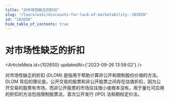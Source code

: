 ```yaml
---
title: "对市场性缺乏的折扣"
slug: "/learn/wiki/discounts-for-lack-of-marketability--102650"
id: "102650"
hide_table_of_contents: true
---
```



# 对市场性缺乏的折扣

<ArticleMeta id={102650} updatedAt={'2023-09-26 13:59:02'} />
<div className='border-solid border-b border-t-0 my-4 border-[var(--ifm-color-gray-300)]' />

对市场性缺乏的折扣 (DLOM) 是指用于帮助计算非公开和限制股份价值的方法。DLOM 背后的理论是，公开交易的股票和非公开股票之间存在估值折扣，因为公开交易的股票有市场，而非公开股票的市场往往很小或根本没有。用于量化可应用的折扣的方法包括限制股票法，首次公开发行 (IPO) 法和期权定价法。
